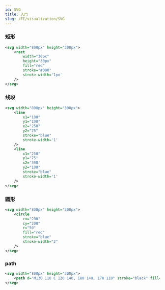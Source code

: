 ```yaml
---
id: SVG
title: 入门
slug: /FE/visualization/SVG
---
```

### 矩形
```xml live=true
<svg width="800px" height="300px">
    <rect
        width="30px"
        height="30px"
        fill="red"
        stroke="#000"
        stroke-width='1px'
    />
</svg>
```
### 线段
```xml live=true
<svg width="800px" height="300px">
    <line
        x1="100"
        y1="100"
        x2="250"
        y2="75"
        stroke="blue"
        stroke-width='1'
    />
    <line
        x1="250"
        y1="75"
        x2='300'
        y2="100"
        stroke="blue"
        stroke-width='1'
    />
</svg>
```
### 圆形
```xml live=true
<svg width="800px" height="300px">
    <circle 
        cx="200"
        cy="200"
        r="50"
        fill="red"
        stroke="blue"
        stroke-width="2"
    />
</svg>
```

### path
```xml live=true
<svg width="800px" height="300px">
    <path d="M130 110 C 120 140, 180 140, 170 110" stroke="black" fill="transparent"/>
</svg>
```